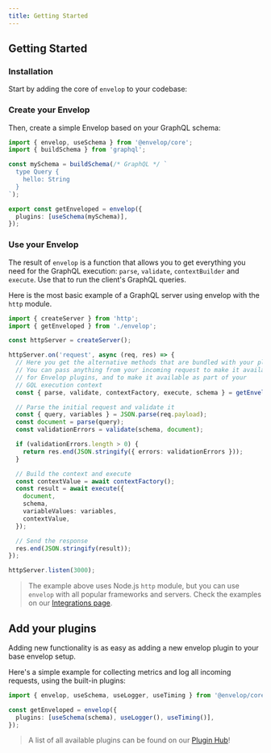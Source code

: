 ```yaml
---
title: Getting Started
---
```


## Getting Started

### Installation

Start by adding the core of `envelop` to your codebase:

<PackageInstall packages="graphql @envelop/core" />

### Create your Envelop

Then, create a simple Envelop based on your GraphQL schema:

```ts
import { envelop, useSchema } from '@envelop/core';
import { buildSchema } from 'graphql';

const mySchema = buildSchema(/* GraphQL */ `
  type Query {
    hello: String
  }
`);

export const getEnveloped = envelop({
  plugins: [useSchema(mySchema)],
});
```

### Use your Envelop

The result of `envelop` is a function that allows you to get everything you need for the GraphQL execution: `parse`, `validate`, `contextBuilder` and `execute`. Use that to run the client's GraphQL queries.

Here is the most basic example of a GraphQL server using envelop with the `http` module.

```ts
import { createServer } from 'http';
import { getEnveloped } from './envelop';

const httpServer = createServer();

httpServer.on('request', async (req, res) => {
  // Here you get the alternative methods that are bundled with your plugins
  // You can pass anything from your incoming request to make it available
  // for Envelop plugins, and to make it available as part of your
  // GQL execution context
  const { parse, validate, contextFactory, execute, schema } = getEnveloped({ req });

  // Parse the initial request and validate it
  const { query, variables } = JSON.parse(req.payload);
  const document = parse(query);
  const validationErrors = validate(schema, document);

  if (validationErrors.length > 0) {
    return res.end(JSON.stringify({ errors: validationErrors }));
  }

  // Build the context and execute
  const contextValue = await contextFactory();
  const result = await execute({
    document,
    schema,
    variableValues: variables,
    contextValue,
  });

  // Send the response
  res.end(JSON.stringify(result));
});

httpServer.listen(3000);
```

> The example above uses Node.js `http` module, but you can use `envelop` with all popular frameworks and servers. Check the examples on our [Integrations page](/docs/integrations).

## Add your plugins

Adding new functionality is as easy as adding a new envelop plugin to your base envelop setup.

Here's a simple example for collecting metrics and log all incoming requests, using the built-in plugins:

```ts
import { envelop, useSchema, useLogger, useTiming } from '@envelop/core';

const getEnveloped = envelop({
  plugins: [useSchema(schema), useLogger(), useTiming()],
});
```

> A list of all available plugins can be found on our [Plugin Hub](/plugins)!
